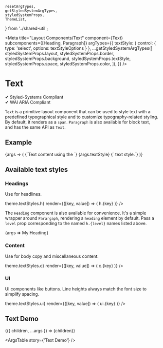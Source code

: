 	resetArgTypes,
	getStyledSystemArgTypes,
	styledSystemProps,
	ThemeList,
} from '../shared-util';


<Meta
	title="Layout Components/Text"
	component={Text}
	subcomponents={[Heading, Paragraph]}
	argTypes={{
		textStyle: { control: { type: 'select', options: textStyleOptions } },
		...getStyledSystemArgTypes([
			styledSystemProps.layout,
			styledSystemProps.border,
			styledSystemProps.background,
			styledSystemProps.textStyle,
			styledSystemProps.space,
			styledSystemProps.color,
		]),
	}}
/>

# Text

✔ Styled-Systems Compliant  
✔ WAI ARIA Compliant

`Text` is a primitive layout component that can be used to style text with a predefined typographical style and to customize typography-related styling. By default, it renders as a `span`. `Paragraph` is also available for block text, and has the same API as `Text`.

## Example

<Canvas>
	<Story
		name="Text Example"
		args={{ textStyle: 'c.16', whiteSpace: 'pre-wrap' }}
		argTypes={{
			...resetArgTypes,
			whiteSpace: { table: { display: true } },
		}}
	>
		{args => (
			<Text {...args}>
				{`Text content using the `}
				<Text color="purple4" fontWeight="semibold">
					{args.textStyle}
				</Text>
				{` text style.`}
			</Text>
		)}
	</Story>
</Canvas>

## Available text styles

### Headings

Use for headlines.

<Stack spacing={3}>
	<ThemeList
		items={theme => theme.textStyles.h}
		render={([key, value]) => (
			<Box key={`h.${key}`}>
				<Paragraph textStyle={`h.${key}`}>h.{key}</Paragraph>
			</Box>
		)}
	/>
</Stack>

The `Heading` component is also available for convenience. It's a simple wrapper around `Parargaph`, rendering a `heading` element by default. Pass a `level` prop corresponding to the named `h.{level}` names listed above.

<Canvas>
	<Story
		name="Heading Example"
		args={{ level: 18 }}
		argTypes={{
			...resetArgTypes,
			textStyle: { table: { display: false } },
			level: { control: { type: 'select', options: headingLevelOptions } },
		}}
	>
		{args => <Heading {...args}>My Heading</Heading>}
	</Story>
</Canvas>

### Content

Use for body copy and miscellaneous content.

<Stack spacing={3}>
	<ThemeList
		items={theme => theme.textStyles.c}
		render={([key, value]) => (
			<Box key={`c.${key}`}>
				<Paragraph textStyle={`c.${key}`}>c.{key}</Paragraph>
			</Box>
		)}
	/>
</Stack>

### UI

UI components like buttons. Line heights always match the font size to simplify spacing.

<Stack spacing={3}>
	<ThemeList
		items={theme => theme.textStyles.ui}
		render={([key, value]) => (
			<Box key={`ui.${key}`}>
				<Paragraph textStyle={`ui.${key}`}>ui.{key}</Paragraph>
			</Box>
		)}
	/>
</Stack>

## Text Demo

<Canvas>
	<Story
		name="Text Demo"
		args={{
			textStyle: 'ui.16',
			children:
				'Lorem ipsum dolor sit amet, consectetur adipiscing elit. Phasellus quis ornare nisl, et elementum lorem.',
		}}
		argTypes={{ children: { control: { type: 'text' } } }}
	>
		{({ children, ...args }) => <Text {...args}>{children}</Text>}
	</Story>
</Canvas>

<ArgsTable story={'Text Demo'} />
